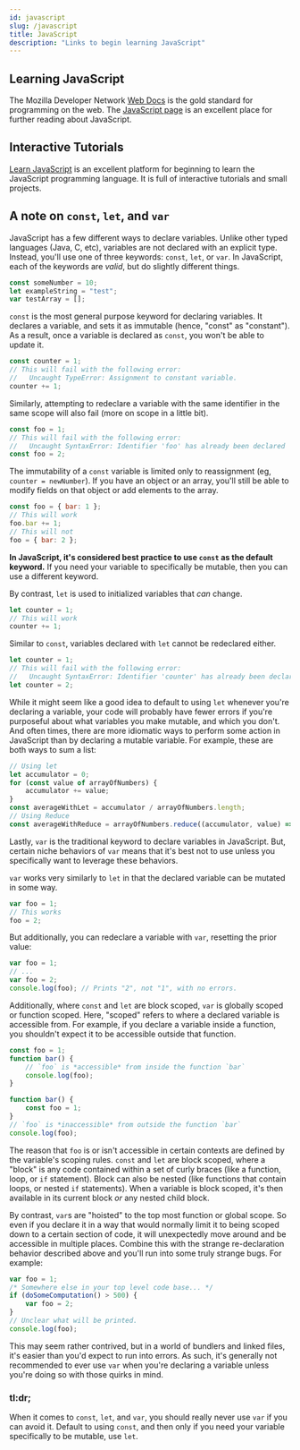 ---
id: javascript
slug: /javascript
title: JavaScript
description: "Links to begin learning JavaScript"
---

## Learning JavaScript

The Mozilla Developer Network [Web Docs](https://developer.mozilla.org/en-US/) is the gold standard for programming on the web. The [JavaScript page](https://developer.mozilla.org/en-US/docs/Learn/JavaScript) is an excellent place for further reading about JavaScript.

## Interactive Tutorials

[Learn JavaScript](https://learnjavascript.online) is an excellent platform for beginning to learn the JavaScript programming language. It is full of interactive tutorials and small projects.

## A note on `const`, `let`, and `var`

JavaScript has a few different ways to declare variables. Unlike other typed languages (Java, C, etc), variables are not declared with an explicit type. Instead, you'll use one of three keywords: `const`, `let`, or `var`. In JavaScript, each of the keywords are *valid*, but do slightly different things.

```js
const someNumber = 10;
let exampleString = "test";
var testArray = [];
```
`const` is the most general purpose keyword for declaring variables. It declares a variable, and sets it as immutable (hence, "const" as "constant"). As a result, once a variable is declared as `const`, you won't be able to update it.

```js
const counter = 1;
// This will fail with the following error:
//   Uncaught TypeError: Assignment to constant variable.
counter += 1;
```

Similarly, attempting to redeclare a variable with the same identifier in the same scope will also fail (more on scope in a little bit).

```js
const foo = 1;
// This will fail with the following error:
//   Uncaught SyntaxError: Identifier 'foo' has already been declared
const foo = 2;
```

The immutability of a `const` variable is limited only to reassignment (eg, `counter = newNumber`). If you have an object or an array, you'll still be able to modify fields on that object or add elements to the array. 

```js
const foo = { bar: 1 };
// This will work
foo.bar += 1;
// This will not
foo = { bar: 2 };
```

**In JavaScript, it's considered best practice to use `const` as the default keyword.** If you need your variable to specifically be mutable, then you can use a different keyword.

By contrast, `let` is used to initialized variables that *can* change.

```js
let counter = 1;
// This will work
counter += 1;
```

Similar to `const`, variables declared with `let` cannot be redeclared either.

```js
let counter = 1;
// This will fail with the following error:
//   Uncaught SyntaxError: Identifier 'counter' has already been declared
let counter = 2;
```

While it might seem like a good idea to default to using `let` whenever you're declaring a variable, your code will probably have fewer errors if you're purposeful about what variables you make mutable, and which you don't. And often times, there are more idiomatic ways to perform some action in JavaScript than by declaring a mutable variable. For example, these are both ways to sum a list:

```js
// Using let
let accumulator = 0;
for (const value of arrayOfNumbers) {
    accumulator += value;
}
const averageWithLet = accumulator / arrayOfNumbers.length;
// Using Reduce
const averageWithReduce = arrayOfNumbers.reduce((accumulator, value) => accumulator + value, 0) / arrayOfNumbers.length;
```

Lastly, `var` is the traditional keyword to declare variables in JavaScript. But, certain niche behaviors of `var` means that it's best not to use unless you specifically want to leverage these behaviors. 

`var` works very similarly to `let` in that the declared variable can be mutated in some way.

```js
var foo = 1;
// This works
foo = 2;
```

But additionally, you can redeclare a variable with `var`, resetting the prior value:

```js
var foo = 1;
// ...
var foo = 2;
console.log(foo); // Prints "2", not "1", with no errors.
```

Additionally, where `const` and `let` are block scoped, `var` is globally scoped or function scoped. Here, "scoped" refers to where a declared variable is accessible from. For example, if you declare a variable inside a function, you shouldn't expect it to be accessible outside that function. 

```js
const foo = 1;
function bar() {
    // `foo` is *accessible* from inside the function `bar`
    console.log(foo);
}
```

```js
function bar() {
    const foo = 1;
}
// `foo` is *inaccessible* from outside the function `bar`
console.log(foo);
```

The reason that `foo` is or isn't accessible in certain contexts are defined by the variable's scoping rules. `const` and `let` are block scoped, where a "block" is any code contained within a set of curly braces (like a function, loop, or `if` statement). Block can also be nested (like functions that contain loops, or nested `if` statements). When a variable is block scoped, it's then available in its current block *or* any nested child block. 

By contrast, `var`s are "hoisted" to the top most function or global scope. So even if you declare it in a way that would normally limit it to being scoped down to a certain section of code, it will unexpectedly move around and be accessible in multiple places. Combine this with the strange re-declaration behavior described above and you'll run into some truly strange bugs. For example:

```js
var foo = 1;
/* Somewhere else in your top level code base... */
if (doSomeComputation() > 500) {
    var foo = 2;
}
// Unclear what will be printed.
console.log(foo);
```

This may seem rather contrived, but in a world of bundlers and linked files, it's easier than you'd expect to run into errors. As such, it's generally not recommended to ever use `var` when you're declaring a variable unless you're doing so with those quirks in mind.

### tl:dr;

When it comes to `const`, `let`, and `var`, you should really never use `var` if you can avoid it. Default to using `const`, and then only if you need your variable specifically to be mutable, use `let`.
